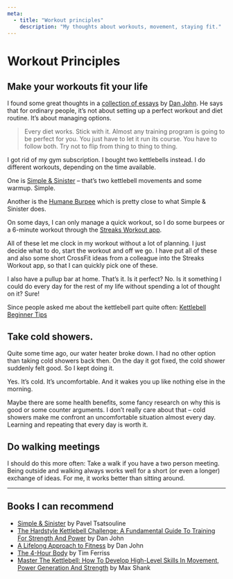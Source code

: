 ```yaml
---
meta:
  - title: "Workout principles"
    description: "My thoughts about workouts, movement, staying fit."
---
```


# Workout Principles

## Make your workouts fit your life

I found some great thoughts in a [collection of essays](https://amzn.to/2xcqyEY) by [Dan John](http://danjohn.net/). He says that for ordinary people, it’s not about setting up a perfect workout and diet routine. It’s about managing options.

> Every diet works. Stick with it. Almost any training program is going to be perfect for you. You just have to let it run its course. You have to follow both. Try not to flip from thing to thing to thing.

I got rid of my gym subscription. I bought two kettlebells instead. I do different workouts, depending on the time available.

One is [Simple & Sinister](https://amzn.to/2NGHMoe) – that’s two kettlebell movements and some warmup. Simple.

Another is the [Humane Burpee](http://danjohn.net/2017/03/humane-burpee/) which is pretty close to what Simple & Sinister does.

On some days, I can only manage a quick workout, so I do some burpees or a 6-minute workout through the [Streaks Workout app](https://streaksworkout.com/).

All of these let me clock in my workout without a lot of planning. I just decide what to do, start the workout and off we go. I have put all of these and also some short CrossFit ideas from a colleague into the Streaks Workout app, so that I can quickly pick one of these.

I also have a pullup bar at home. That’s it. Is it perfect? No. Is it something I could do every day for the rest of my life without spending a lot of thought on it? Sure!

Since people asked me about the kettlebell part quite often: [Kettlebell Beginner Tips](/kettlebell-beginner-tips)

## Take cold showers.

Quite some time ago, our water heater broke down. I had no other option than taking cold showers back then. On the day it got fixed, the cold shower suddenly felt good. So I kept doing it.

Yes. It’s cold. It’s uncomfortable. And it wakes you up like nothing else in the morning.

Maybe there are some health benefits, some fancy research on why this is good or some counter arguments. I don’t really care about that – cold showers make me confront an uncomfortable situation almost every day. Learning and repeating that every day is worth it.

## Do walking meetings

I should do this more often: Take a walk if you have a two person meeting. Being outside and walking always works well for a short (or even a longer) exchange of ideas. For me, it works better than sitting around.

---

## Books I can recommend

- [Simple & Sinister](https://amzn.to/2NGHMoe) by Pavel Tsatsouline
- [The Hardstyle Kettlebell Challenge: A Fundamental Guide To Training For Strength And Power](https://amzn.to/2KTNBwb) by Dan John
- [A Lifelong Approach to Fitness](https://amzn.to/2ZgqcxS) by Dan John
- [The 4-Hour Body](https://amzn.to/2MBIuD8) by Tim Ferriss
- [Master The Kettlebell: How To Develop High-Level Skills In Movement, Power Generation And Strength](https://amzn.to/2ZaD0po) by Max Shank
